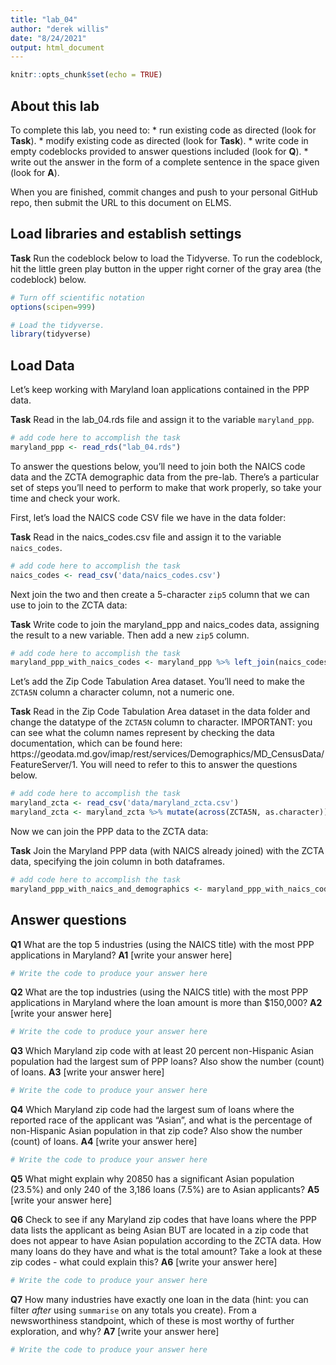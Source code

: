 ```yaml
---
title: "lab_04"
author: "derek willis"
date: "8/24/2021"
output: html_document
---
```


```r
knitr::opts_chunk$set(echo = TRUE)
```

## About this lab

To complete this lab, you need to:
* run existing code as directed (look for **Task**).
* modify existing code as directed (look for **Task**).
* write code in empty codeblocks provided to answer questions included (look for **Q**).
* write out the answer in the form of a complete sentence in the space given (look for **A**).

When you are finished, commit changes and push to your personal GitHub repo, then submit the URL to this document on ELMS.

## Load libraries and establish settings

**Task** Run the codeblock below to load the Tidyverse. To run the codeblock, hit the little green play button in the upper right corner of the gray area (the codeblock) below.

```r
# Turn off scientific notation
options(scipen=999)

# Load the tidyverse.
library(tidyverse)
```

## Load Data

Let's keep working with Maryland loan applications contained in the PPP data.

**Task** Read in the lab_04.rds file and assign it to the variable `maryland_ppp`.

```r
# add code here to accomplish the task
maryland_ppp <- read_rds("lab_04.rds")
```

To answer the questions below, you'll need to join both the NAICS code data and the ZCTA demographic data from the pre-lab. There's a particular set of steps you'll need to perform to make that work properly, so take your time and check your work.

First, let's load the NAICS code CSV file we have in the data folder:

**Task** Read in the naics_codes.csv file and assign it to the variable `naics_codes`.

```r
# add code here to accomplish the task
naics_codes <- read_csv('data/naics_codes.csv')
```

Next join the two and then create a 5-character `zip5` column that we can use to join to the ZCTA data:

**Task** Write code to join the maryland_ppp and naics_codes data, assigning the result to a new variable. Then add a new `zip5` column.

```r
# add code here to accomplish the task
maryland_ppp_with_naics_codes <- maryland_ppp %>% left_join(naics_codes, by="naics_code")
```

Let's add the Zip Code Tabulation Area dataset. You'll need to make the `ZCTA5N` column a character column, not a numeric one.

**Task** Read in the Zip Code Tabulation Area dataset in the data folder and change the datatype of the `ZCTA5N` column to character. IMPORTANT: you can see what the column names represent by checking the data documentation, which can be found here: https://geodata.md.gov/imap/rest/services/Demographics/MD_CensusData/FeatureServer/1. You will need to refer to this to answer the questions below.

```r
# add code here to accomplish the task
maryland_zcta <- read_csv('data/maryland_zcta.csv')
maryland_zcta <- maryland_zcta %>% mutate(across(ZCTA5N, as.character))
```

Now we can join the PPP data to the ZCTA data:

**Task** Join the Maryland PPP data (with NAICS already joined) with the ZCTA data, specifying the join column in both dataframes.

```r
# add code here to accomplish the task
maryland_ppp_with_naics_and_demographics <- maryland_ppp_with_naics_codes %>% left_join(maryland_zcta, by=c("zip"="ZCTA5N"))
```

## Answer questions

**Q1** What are the top 5 industries (using the NAICS title) with the most PPP applications in Maryland?
**A1** [write your answer here]

```r
# Write the code to produce your answer here

```

**Q2** What are the top industries (using the NAICS title) with the most PPP applications in Maryland where the loan amount is more than $150,000?
**A2** [write your answer here]

```r
# Write the code to produce your answer here

```

**Q3** Which Maryland zip code with at least 20 percent non-Hispanic Asian population had the largest sum of PPP loans? Also show the number (count) of loans.
**A3** [write your answer here]

```r
# Write the code to produce your answer here

```

**Q4** Which Maryland zip code had the largest sum of loans where the reported race of the applicant was "Asian", and what is the percentage of non-Hispanic Asian population in that zip code? Also show the number (count) of loans.
**A4** [write your answer here]

```r
# Write the code to produce your answer here

```

**Q5** What might explain why 20850 has a significant Asian population (23.5%) and only 240 of the 3,186 loans (7.5%) are to Asian applicants?
**A5** [write your answer here]


**Q6** Check to see if any Maryland zip codes that have loans where the PPP data lists the applicant as being Asian BUT are located in a zip code that does not appear to have Asian population according to the ZCTA data. How many loans do they have and what is the total amount? Take a look at these zip codes - what could explain this?
**A6** [write your answer here]

```r
# Write the code to produce your answer here

```

**Q7** How many industries have exactly one loan in the data (hint: you can filter _after_ using `summarise` on any totals you create). From a newsworthiness standpoint, which of these is most worthy of further exploration, and why?
**A7** [write your answer here]

```r
# Write the code to produce your answer here

```
